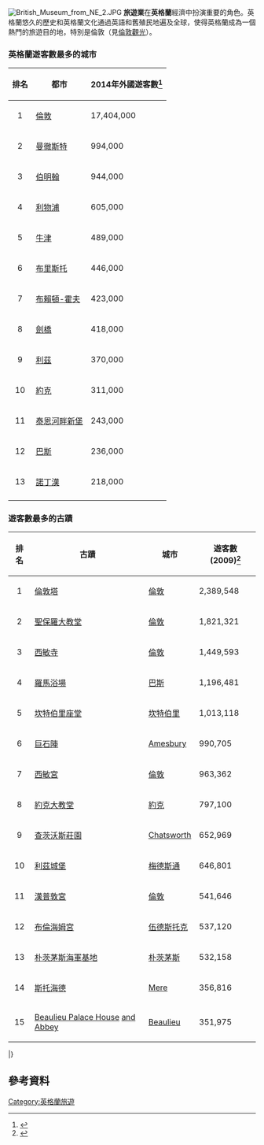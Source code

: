 [[File:British_Museum_from_NE_2.JPG|thumb]]
'''旅遊業'''在'''英格蘭'''經濟中扮演重要的角色。英格蘭悠久的歷史和英格蘭文化通過英語和舊殖民地遍及全球，使得英格蘭成為一個熱門的旅遊目的地，特別是倫敦（見[[倫敦觀光|倫敦觀光]]）。
===英格蘭遊客數最多的城市===
{| class="wikitable sortable"
|-
! 排名 !! 都市 !! 2014年外國遊客數<ref name=Cities>{{cite web |url=https://www.visitbritain.org/town-data |title=Town Data: VisitBritain Corporate Site |publisher=VisitBritain |accessdate=23 December 2015 |archive-date=2017-12-23 |archive-url=https://web.archive.org/web/20171223052855/https://www.visitbritain.org/town-data |dead-url=no }}</ref>
|-
| <center>1</center> || [[倫敦|倫敦]] || 17,404,000
|-
| <center>2</center> || [[曼徹斯特|曼徹斯特]] || 994,000
|-
| <center>3</center> ||  [[伯明翰|伯明翰]] ||  944,000
|-
| <center>4</center> || [[利物浦|利物浦]] || 605,000
|-
| <center>5</center> || [[牛津|牛津]] || 489,000
|-
| <center>6</center> || [[布里斯托|布里斯托]] || 446,000
|-
| <center>7</center> || [[布賴頓-霍夫|布賴頓-霍夫]] || 423,000
|-
| <center>8</center> || [[劍橋|劍橋]] || 418,000
|-
| <center>9</center> || [[利茲|利茲]] || 370,000 
|-
| <center>10</center> ||  [[約克|約克]] || 311,000
|-
| <center>11</center> ||  [[泰恩河畔新堡|泰恩河畔新堡]] || 243,000
|-
| <center>12</center> || [[巴斯_(薩默塞特郡)|巴斯]] || 236,000
|-
| <center>13</center> || [[諾丁漢|諾丁漢]] || 218,000
|-
|}
===遊客數最多的古蹟===

{| class="wikitable sortable"
|-
! 排名 !! 古蹟 !! 城市 !! 遊客數 (2009)<ref name=ALVA>{{cite web|url=http://www.alva.org.uk/visitor_statistics/|title=VISITS MADE IN 2009 TO VISITOR ATTRACTIONS IN MEMBERSHIP WITH ALVA|publisher=Association of Leading Visitor Attractions|accessdate=21 May 2010|deadurl=yes|archiveurl=https://web.archive.org/web/20101031142218/http://www.alva.org.uk/visitor_statistics/|archivedate=31 October 2010}}</ref>
|-
| <center>1</center> || [[倫敦塔|倫敦塔]] || [[倫敦|倫敦]] || 2,389,548
|-
| <center>2</center> || [[聖保羅大教堂|聖保羅大教堂]] || [[倫敦|倫敦]] || 1,821,321
|-
| <center>3</center> || [[西敏寺|西敏寺]] || [[倫敦|倫敦]] || 1,449,593
|-
| <center>4</center> || [[羅馬浴場_(巴斯)|羅馬浴場]] || [[巴斯_(薩默塞特郡)|巴斯]] || 1,196,481
|-
| <center>5</center> || [[坎特伯里座堂|坎特伯里座堂]] || [[坎特伯里|坎特伯里]] || 1,013,118
|-
| <center>6</center> || [[巨石陣|巨石陣]] || [[Amesbury|Amesbury]] || 990,705
|-
| <center>7</center> || [[西敏宮|西敏宮]] || [[倫敦|倫敦]] || 963,362
|-
| <center>8</center> || [[約克大教堂|約克大教堂]] || [[約克|約克]] || 797,100
|-
| <center>9</center> || [[查茨沃斯莊園|查茨沃斯莊園]] || [[Chatsworth,_Derbyshire|Chatsworth]] || 652,969
|-
| <center>10</center> || [[利茲城堡|利茲城堡]] || [[梅德斯通|梅德斯通]] || 646,801
|-
| <center>11</center> || [[漢普敦宮|漢普敦宮]] || [[倫敦|倫敦]] || 541,646
|-
| <center>12</center> || [[布倫海姆宮|布倫海姆宮]] || [[伍德斯托克_(牛津郡)|伍德斯托克]] || 537,120
|-
| <center>13</center> || [[朴茨茅斯海軍基地|朴茨茅斯海軍基地]] || [[朴茨茅斯|朴茨茅斯]] || 532,158
|-
| <center>14</center> || [[斯托海德|斯托海德]] || [[Mere,_Wiltshire|Mere]] || 356,816
|-
| <center>15</center> || [[Beaulieu_Palace_House|Beaulieu Palace House]] [[Beaulieu_Abbey|and Abbey]] || [[Beaulieu,_Hampshire|Beaulieu]] || 351,975
|}
|}

==參考資料==
{{Reflist}}

[[Category:英格蘭旅遊|Category:英格蘭旅遊]]